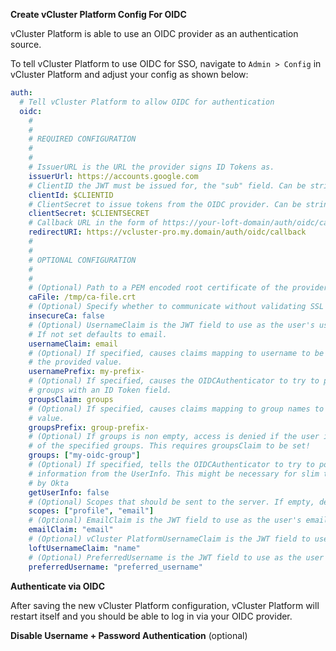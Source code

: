
<Flow id="sso-oidc">
<Step>

**Create vCluster Platform Config For OIDC**

vCluster Platform is able to use an OIDC provider as an authentication source.

To tell vCluster Platform to use OIDC for SSO, navigate to `Admin > Config` in vCluster Platform and adjust your config as shown below:

```yaml
auth:
  # Tell vCluster Platform to allow OIDC for authentication
  oidc:
    #
    #
    # REQUIRED CONFIGURATION
    #
    #
    # IssuerURL is the URL the provider signs ID Tokens as.
    issuerUrl: https://accounts.google.com
    # ClientID the JWT must be issued for, the "sub" field. Can be string literal or pulled from the environment.
    clientId: $CLIENTID
    # ClientSecret to issue tokens from the OIDC provider. Can be string literal or pulled from the environment.
    clientSecret: $CLIENTSECRET
    # Callback URL in the form of https://your-loft-domain/auth/oidc/callback
    redirectURI: https://vcluster-pro.my.domain/auth/oidc/callback
    #
    #
    # OPTIONAL CONFIGURATION
    #
    #
    # (Optional) Path to a PEM encoded root certificate of the provider.
    caFile: /tmp/ca-file.crt
    # (Optional) Specify whether to communicate without validating SSL certificates
    insecureCa: false
    # (Optional) UsernameClaim is the JWT field to use as the user's username.
    # If not set defaults to email.
    usernameClaim: email
    # (Optional) If specified, causes claims mapping to username to be prefix with
    # the provided value.
    usernamePrefix: my-prefix-
    # (Optional) If specified, causes the OIDCAuthenticator to try to populate the user's
    # groups with an ID Token field.
    groupsClaim: groups
    # (Optional) If specified, causes claims mapping to group names to be prefixed with the
    # value.
    groupsPrefix: group-prefix-
    # (Optional) If groups is non empty, access is denied if the user is not part of at least one
    # of the specified groups. This requires groupsClaim to be set!
    groups: ["my-oidc-group"]
    # (Optional) If specified, tells the OIDCAuthenticator to try to populate the user's
    # information from the UserInfo. This might be necessary for slim tokens such as used
    # by Okta
    getUserInfo: false
    # (Optional) Scopes that should be sent to the server. If empty, defaults to "email" and "profile".
    scopes: ["profile", "email"]
    # (Optional) EmailClaim is the JWT field to use as the user's email.
    emailClaim: "email"
    # (Optional) vCluster PlatformUsernameClaim is the JWT field to use as the user's ID (Kubernetes name) and username
    loftUsernameClaim: "name"
    # (Optional) PreferredUsername is the JWT field to use as the user's display name
    preferredUsername: "preferred_username"
```

</Step>
<Step>

**Authenticate via OIDC**

After saving the new vCluster Platform configuration, vCluster Platform will restart itself and you should be able to log in via your OIDC provider.

</Step>
<Step>

**Disable Username + Password Authentication** (optional)

<DisablePasswordAuthPartial/>
</Step>
</Flow>
